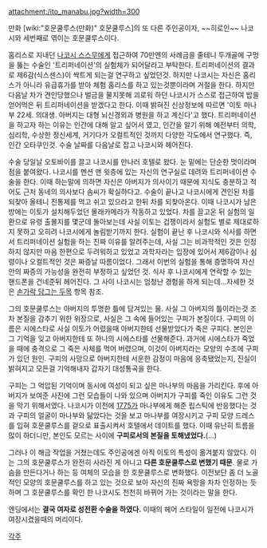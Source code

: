 attachment:/ito_manabu.jpg?width=300

만화 [wiki:"호문쿨루스(만화)" 호문쿨루스]의 또 다른 주인공이자, ~~히로인~~ 나코시와 세번째로 엮이는 호문쿨루스이다. 

홈리스로 지내던 [[나코시 스스무]]에게 접근하여 70만엔의 사례금을 줄테니 두개골에 구멍을 뚫는 수술인 '트리퍼네이션'의 실험체가 되어달라고 부탁한다. 트리퍼네이션의 결과로 제6감(식스센스)이 싹트게 되는걸 연구하고 싶었던것. 하지만 나코시는 자신은 홈리스가 아니라 유급휴가를 받아 체험 홈리스를 하고 있는것뿐이라며 거절을 한다. 하지만 다음날 차가 견인당했으나 벌금을 물지못해 괴로워 하던 나코시가 스스로 접근하여 밥을 얻어먹은 뒤 트리퍼네이션을 받겠다고 한다. 이때 밝혀진 신상정보에 따르면 '이토 마나부 22세. 의대생. 아버지는 대형 뇌신경외과 병원을 하고 계신다'고 했다. 트리퍼네이션을 하고자 하는 이유는 인간에 대해 알고 싶어서 였고, 인간을 알기 위해 예전부터 의학, 심리학, 수상한 정신세계, 거기다가 오컬트적인 것까지 다양한 각도에서 연구했다. 즉, 인간 오타쿠인것. 수술 날짜를 다음날로 잡고 나코시와 헤어진다.

수술 당일날 오토바이를 끌고 나코시를 만나러 호텔로 왔다. 눈 밑에는 단순한 멋이라며 점을 붙여왔다. 나코시를 멘션 맨 윗층에 있는 자신의 연구실로 데려와 트리퍼네이션 수술을 한다. 이때 하는말에 의하면 자신은 아버지가 의사이기 때문에 지식도 충분하고 적어도 근처 동네의 의사보다 솜씨가 확실하다고. 수술이 끝나고 나코시에게 견인된 차를 되찾아 올테니 진통제를 먹고 쉬고 있으라고 한뒤 차를 되찾아온다. 이때 나코시가 남은 방에는 이토가 설치해두었던 몰래카메라가 작동하고 있었다. 차를 끌고온 뒤 실험의 일환으로 유령 출몰지를 몇군데 돌아보는데 사실 이토는 겁쟁이라서 실험도 별로 제대로하지 못하고 오히려 나코시에게 놀림받기까지 한다. 실험이 끝난 후 나코시와 식사를 하면서 트리퍼네이션 실험을 하는 진짜 이유를 알려주는데, 사실 그는 비과학적인 것은 인정하지 않지만 마음 한편으로 두려워하고 있었고 과학자라는 입장에 있어서 제6감이나 심령이나 오컬트적인 것은 짜증날 따름이었다. 그래서 이번의 실험을 통해 증명하여 자신안의 짜증의 가능성을 완전히 부정하고 싶었던 것. 식사 후 나코시에게 연락할 수 있는 핸드폰을 건네준뒤 헤어진다. 그 사이 나코시는 엄청난 경험을 하게 되는데...자세한 것은 [[손가락 담그는 두목]] 항목 참조. 

그의 호문쿨루스는 아버지의 투명한 틀에 담겨있는 물. 사실 그 아버지의 틀이라는것 조차 본질을 감추기 위한 위장으로, 사실은 그 속에 들어있는 구피가 본질이다. 구피의 이름은 시에스타로 사실 이토가 어렸을때 아버지한테 선물받았다가 죽은 구피다. 본인은 그 기억을 잊고 아버지한테 또 하나의 시에스타를 선물해준다. 과거에 시에스타가 죽었을 때에 충격으로 그 죽은 사체를 먹어 버렸으며, 이것이 아버지라는 모양의 수조에 구피가 있던 원인. 구피의 사망으로 아버지한테 서운한 감정이 마음에 응축됐었는지, 진실이 밝혀지고 모든걸 기억해내자 갑자기 대성통곡을 한다. 

구피는 그 억압된 기억이며 동시에 여성이 되고 싶은 마나부의 마음을 가리킨다. 후에 아버지가 보여준 사진에 그런 모습들이 나와 있으며 아버지가 구피를 죽인 이유도 그런 것을 막기 위해서였다. 나코시가 이전에 [[1775]]가 마나부에게 해준 립스틱에 반응했다는 것과 구피의 얼굴이 마나부와 닮았다는 것을 보고 마나부를 여장시키고 구피 모양 드레스를 입혀 호문쿨루스를 겉으로 표출시켜서 호텔에서 데이트를 했다. 이때 유난히 트름을 많이 하더니만, 본인도 모르는 사이에 '''구피로서의 본질을 토해냈었다.'''(…) 

그러나 이 해금 작업을 거쳤는데도 주인공에겐 아직 이토의 특성이 옮겨붙지 않았다. 이는 그의 호문쿨루스가  완전히 사라진 게 아니고 '''다른 호문쿨루스로 변했기 때문'''. 물로 가슴을 만든다거나 하는 등 여체의 모습을 한 호문쿨루스로 변화했다. 이전보단 좀 더 노골적인 모양의 호문쿨루스를 하고 있는 것으로 보아 자신의 진짜 욕망을 차차 인정하는 듯 하며 그 호문쿨루스를 확인 한 나코시도 천천히 바뀌어 가는 것이라는 말을 한다.

엔딩에서는 '''결국 여자로 성전환 수술을 하였다.''' 이때의 헤어 스타일이 일전에 나코시가 여장시켰을때의 머리이다.

[[각주]]
